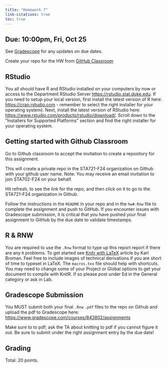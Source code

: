 ```yaml
---
title: "Homework 7"
link-citations: true
toc: true
---
```



## Due: 10:00pm, Fri, Oct 25


See [Gradescope](https://www.gradescope.com/courses/843802/assignments) for any updates on due dates.

Create your repo for the HW from [GitHub Classroom](https://classroom.github.com/a/_dDedJpN)

## RStudio

You all should have R and RStudio installed on your computers by now or access to the Department RStudio Server [https://rstudio.stat.duke.edu](https://rstudio.stat.duke.edu). If you need to setup your local version, first install the latest version of R here: [https://cran.rstudio.com](https://cran.rstudio.com) - remember to select the right installer for your operating system). Next, install the latest version of RStudio here: [https://www.rstudio.com/products/rstudio/download/]([https://www.rstudio.com/products/rstudio/download/). Scroll down to the "Installers for Supported Platforms" section and find the right installer for your operating system.




## Getting started with Github Classroom

Go to Github classroom to  accept the invitation to create a repository for this assignment.

This will create a private repo in the STA721-F24 organization on Github with your github user name. Note: You may receive an email invitation to join STA702-F24 on your behalf. 

Hit refresh, to see the link for the repo, and then click on it to go to the STA721-F24 organization in Github.

Follow the instructions in the `README` in your repo and in the `hw#.Rnw` file to complete the assignment and
push to GitHub. If you encounter issues with Gradescope submission, it is critical
that you have pushed your final assignment to GitHub by the due date to validate timestamps.

## R & RNW

You are required to use  the `.Rnw` format to type up this report report if there are any `R` problems.  To get started see [Knitr with LaTeX](https://kbroman.org/knitr_knutshell/pages/latex.html) article by Karl Broman.  Feel free to include images of technical derivations if you are short of time to typeset in LaTeX.   The `macros.tex` file should help with shortcuts.
You may need to change some of your Project or Global options to get your document to compile with KnitR.  If so please post under Ed in the General category or ask in Lab.

## Gradescope Submission

You MUST submit both your final `.Rnw` `.pdf` files to the repo on Github and upload the pdf to Gradescope here: [https://www.gradescope.com/courses/843802/assignments](https://www.gradescope.com/courses/843802/assignments)

Make sure to  to pdf; ask the TA about knitting to pdf if you cannot figure it out. Be sure to submit under the right assignment entry by the due date!  


## Grading

Total: 20 points.
  